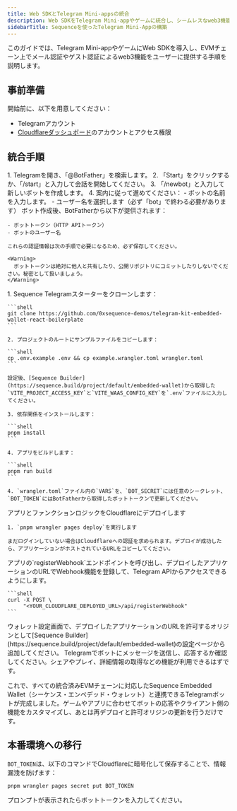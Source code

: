 ```yaml
---
title: Web SDKとTelegram Mini-appsの統合
description: Web SDKをTelegram Mini-appやゲームに統合し、シームレスなweb3機能を実現する方法をご紹介します。
sidebarTitle: Sequenceを使ったTelegram Mini-Appの構築
---
```


このガイドでは、Telegram Mini-appやゲームにWeb SDKを導入し、EVMチェーン上でメール認証やゲスト認証によるweb3機能をユーザーに提供する手順を説明します。

## 事前準備
開始前に、以下を用意してください：
- Telegramアカウント
- [Cloudflareダッシュボード](https://dash.cloudflare.com)のアカウントとアクセス権限

## 統合手順

<Steps>
  <Step title="BotFatherでTelegramボットを作成">
    1. Telegramを開き、「@BotFather」を検索します。
    2. 「Start」をクリックするか、「/start」と入力して会話を開始してください。
    3. 「/newbot」と入力して新しいボットを作成します。
    4. 案内に従って進めてください：
       - ボットの名前を入力します。
       - ユーザー名を選択します（必ず「bot」で終わる必要があります）
  </Step>

  <Step title="必要なトークンの取得">
    ボット作成後、BotFatherから以下が提供されます：

    - ボットトークン（HTTP APIトークン）
    - ボットのユーザー名

    これらの認証情報は次の手順で必要になるため、必ず保存してください。

    <Warning>
      ボットトークンは絶対に他人と共有したり、公開リポジトリにコミットしたりしないでください。秘密として扱いましょう。
    </Warning>
  </Step>

  <Step title="プロジェクトのインストールと設定">
    1. Sequence Telegramスターターをクローンします：

    ```shell
    git clone https://github.com/0xsequence-demos/telegram-kit-embedded-wallet-react-boilerplate
    ```

    2. プロジェクトのルートにサンプルファイルをコピーします：

    ```shell
    cp .env.example .env && cp example.wrangler.toml wrangler.toml
    ```

    設定後、[Sequence Builder](https://sequence.build/project/default/embedded-wallet)から取得した`VITE_PROJECT_ACCESS_KEY`と`VITE_WAAS_CONFIG_KEY`を`.env`ファイルに入力してください。

    3. 依存関係をインストールします：

    ```shell
    pnpm install
    ```

    4. アプリをビルドします：

    ```shell
    pnpm run build
    ```

    4. `wrangler.toml`ファイル内の`VARS`を、`BOT_SECRET`には任意のシークレット、`BOT_TOKEN`にはBotFatherから取得したボットトークンで更新してください。
  </Step>

  <Step title="Cloudflareアカウントで認証する">
    アプリとファンクションロジックをCloudflareにデプロイします

    1. `pnpm wrangler pages deploy`を実行します

    まだログインしていない場合はCloudflareへの認証を求められます。デプロイが成功したら、アプリケーションがホストされているURLをコピーしてください。
  </Step>

  <Step title="TelegramでWebhookを登録">
    アプリの`registerWebhook`エンドポイントを呼び出し、デプロイしたアプリケーションのURLでWebhook機能を登録して、Telegram APIからアクセスできるようにします。

    ```shell
    curl -X POST \
         "<YOUR_CLOUDFLARE_DEPLOYED_URL>/api/registerWebhook"
    ```
  </Step>

  <Step title="許可するオリジンの更新">
    ウォレット設定画面で、デプロイしたアプリケーションのURLを許可するオリジンとして[Sequence Builder](https://sequence.build/project/default/embedded-wallet)の設定ページから追加してください。
  </Step>

  <Step title="ボットをテストしてください。">
    Telegramでボットにメッセージを送信し、応答するか確認してください。シェアやプレイ、詳細情報の取得などの機能が利用できるはずです。
  </Step>
</Steps>

これで、すべての統合済みEVMチェーンに対応したSequence Embedded Wallet（シーケンス・エンベデッド・ウォレット）と連携できるTelegramボットが完成しました。ゲームやアプリに合わせてボットの応答やクライアント側の機能をカスタマイズし、あとは再デプロイと許可オリジンの更新を行うだけです。

## 本番環境への移行
`BOT_TOKEN`は、以下のコマンドでCloudflareに暗号化して保存することで、情報漏洩を防げます：

```shell
pnpm wrangler pages secret put BOT_TOKEN
```

プロンプトが表示されたらボットトークンを入力してください。